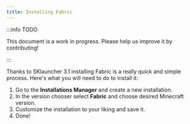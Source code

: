 ```yaml
---
title: Installing Fabric
---
```


:::info TODO

This document is a work in progress. Please help us improve it by contributing!

:::

Thanks to SKlauncher 3.1 installing Fabric is a really quick and simple process. Here's what you will need to do to install it:

1. Go to the **Installations Manager** and create a new installation.
2. In the version chooser select **Fabric** and choose desired Minecraft version.
3. Customize the installation to your liking and save it.
4. Done!
